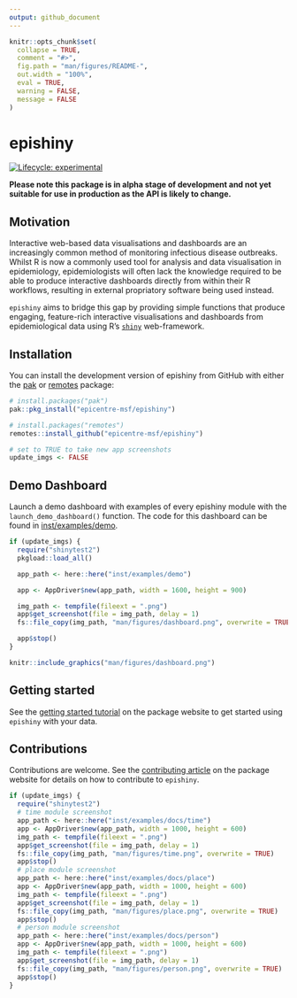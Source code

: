 ```yaml
---
output: github_document
---
```


<!-- README.md is generated from README.Rmd. Please edit that file -->

```r
knitr::opts_chunk$set(
  collapse = TRUE,
  comment = "#>",
  fig.path = "man/figures/README-",
  out.width = "100%",
  eval = TRUE,
  warning = FALSE,
  message = FALSE
)
```

# epishiny

<!-- badges: start -->
[![Lifecycle: experimental](https://img.shields.io/badge/lifecycle-experimental-orange.svg)](https://lifecycle.r-lib.org/articles/stages.html#experimental)
<!-- badges: end -->

__Please note this package is in alpha stage of development and not yet suitable for use in production as the API is likely to change.__

## Motivation

Interactive web-based data visualisations and dashboards are an increasingly common method 
of monitoring infectious disease outbreaks. Whilst R is now a commonly used tool for analysis 
and data visualisation in epidemiology, epidemiologists will often lack the knowledge required 
to be able to produce interactive dashboards directly from within their R workflows, 
resulting in external propriatory software being used instead.

`epishiny` aims to bridge this gap by providing simple functions that produce engaging, 
feature-rich interactive visualisations and dashboards from epidemiological data 
using R's [`shiny`](https://shiny.posit.co/) web-framework.

## Installation

You can install the development version of epishiny from GitHub with either the [pak](https://pak.r-lib.org/) or [remotes](https://remotes.r-lib.org/) package:

``` r
# install.packages("pak")
pak::pkg_install("epicentre-msf/epishiny")

# install.packages("remotes")
remotes::install_github("epicentre-msf/epishiny")
```

```r
# set to TRUE to take new app screenshots
update_imgs <- FALSE
```

## Demo Dashboard

Launch a demo dashboard with examples of every epishiny module with the `launch_demo_dashboard()` function.
The code for this dashboard can be found in [inst/examples/demo](inst/examples/demo).

```r
if (update_imgs) {
  require("shinytest2")
  pkgload::load_all()

  app_path <- here::here("inst/examples/demo")

  app <- AppDriver$new(app_path, width = 1600, height = 900)

  img_path <- tempfile(fileext = ".png")
  app$get_screenshot(file = img_path, delay = 1)
  fs::file_copy(img_path, "man/figures/dashboard.png", overwrite = TRUE)

  app$stop()
}
```

```r
knitr::include_graphics("man/figures/dashboard.png")
```

## Getting started

See the [getting started tutorial](https://epicentre-msf.github.io/epishiny/articles/epishiny.html) 
on the package website to get started using `epishiny` with your data.

## Contributions

Contributions are welcome. See the [contributing article](https://epicentre-msf.github.io/epishiny/articles/epishiny.html) 
on the package website for details on how to contribute to `epishiny`.

```r
if (update_imgs) {
  require("shinytest2")
  # time module screenshot
  app_path <- here::here("inst/examples/docs/time")
  app <- AppDriver$new(app_path, width = 1000, height = 600)
  img_path <- tempfile(fileext = ".png")
  app$get_screenshot(file = img_path, delay = 1)
  fs::file_copy(img_path, "man/figures/time.png", overwrite = TRUE)
  app$stop()
  # place module screenshot
  app_path <- here::here("inst/examples/docs/place")
  app <- AppDriver$new(app_path, width = 1000, height = 600)
  img_path <- tempfile(fileext = ".png")
  app$get_screenshot(file = img_path, delay = 1)
  fs::file_copy(img_path, "man/figures/place.png", overwrite = TRUE)
  app$stop()
  # person module screenshot
  app_path <- here::here("inst/examples/docs/person")
  app <- AppDriver$new(app_path, width = 1000, height = 600)
  img_path <- tempfile(fileext = ".png")
  app$get_screenshot(file = img_path, delay = 1)
  fs::file_copy(img_path, "man/figures/person.png", overwrite = TRUE)
  app$stop()
}
```